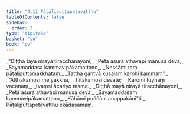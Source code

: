 ```yaml
---
title: "4.11 Pāṭaliputtapetavatthu"
tableOfContents: false
sidebar:
  order: 3
type: "tipitaka"
basket: "su"
book: "pv"
---
```



<DynamicBreadcrumb />

<Division number="793" book="pv" bookNo="19" page="215">

<Paragraph number="851" type="verses" book="pv">
_“Diṭṭhā tayā nirayā tiracchānayoni,_  
_Petā asurā athavāpi mānusā devā;_  
_Sayamaddasa kammavipākamattano,_  
_Nessāmi taṃ pāṭaliputtamakkhataṃ;_  
_Tattha gantvā kusalaṃ karohi kammaṃ”._  

</Paragraph>

</Division>
<Division number="794" book="pv" bookNo="19" page="215">

<Paragraph number="852" type="verses" book="pv">
_“Atthakāmosi me yakkha,_  
_hitakāmosi devate;_  
_Karomi tuyhaṃ vacanaṃ,_  
_tvaṃsi ācariyo mama._  

</Paragraph>

</Division>
<Division number="795" book="pv" bookNo="19" page="215">

<Paragraph number="853" type="verses" book="pv">
_Diṭṭhā mayā nirayā tiracchānayoni,_  
_Petā asurā athavāpi mānusā devā;_  
_Sayamaddasaṃ kammavipākamattano,_  
_Kāhāmi puññāni anappakānī”ti._  


</Paragraph>
</Division>

<Paragraph number="854" type="center" book="pv">
Pāṭaliputtapetavatthu ekādasamaṃ.
</Paragraph>